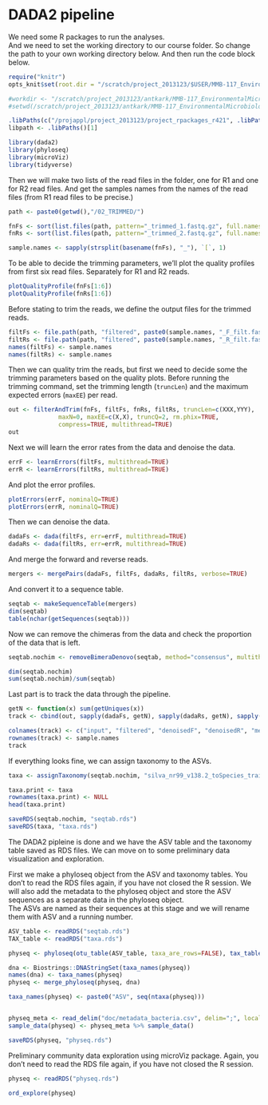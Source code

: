 # DADA2 pipeline

We need some R packages to run the analyses.  
And we need to set the working directory to our course folder. So change the path to your own working directory below.
And then run the code block below.  

```r
require("knitr")
opts_knit$set(root.dir = "/scratch/project_2013123/$USER/MMB-117_EnvironmentalMicrobiology")
```

```r
#workdir <- "/scratch/project_2013123/antkark/MMB-117_EnvironmentalMicrobiology"
#setwd(/scratch/project_2013123/antkark/MMB-117_EnvironmentalMicrobiology)

.libPaths(c("/projappl/project_2013123/project_rpackages_r421", .libPaths()))
libpath <- .libPaths()[1]

library(dada2)
library(phyloseq)
library(microViz)
library(tidyverse)
```

Then we will make two lists of the read files in the folder, one for R1 and one for R2 read files.
And get the samples names from the names of the read files (from R1 read files to be precise.)

```r
path <- paste0(getwd(),"/02_TRIMMED/")

fnFs <- sort(list.files(path, pattern="_trimmed_1.fastq.gz", full.names = TRUE))
fnRs <- sort(list.files(path, pattern="_trimmed_2.fastq.gz", full.names = TRUE))

sample.names <- sapply(strsplit(basename(fnFs), "_"), `[`, 1)
```

To be able to decide the trimming parameters, we'll plot the quality profiles from first six read files. Separately for R1 and R2 reads.

```r
plotQualityProfile(fnFs[1:6])
plotQualityProfile(fnRs[1:6])
```

Before stating to trim the reads, we define the output files for the trimmed reads.
```r
filtFs <- file.path(path, "filtered", paste0(sample.names, "_F_filt.fastq.gz"))
filtRs <- file.path(path, "filtered", paste0(sample.names, "_R_filt.fastq.gz"))
names(filtFs) <- sample.names
names(filtRs) <- sample.names
```

Then we can quality trim the reads, but first we need to decide some the trimming parameters based on the quality plots.
Before running the trimming command, set the trimming length (`truncLen`) and the maximum expected errors (`maxEE`) per read.

```r
out <- filterAndTrim(fnFs, filtFs, fnRs, filtRs, truncLen=c(XXX,YYY),
              maxN=0, maxEE=c(X,X), truncQ=2, rm.phix=TRUE,
              compress=TRUE, multithread=TRUE)
out
```

Next we will learn the error rates from the data and denoise the data.
```r
errF <- learnErrors(filtFs, multithread=TRUE)
errR <- learnErrors(filtRs, multithread=TRUE)
```

And plot the error profiles.
```r
plotErrors(errF, nominalQ=TRUE)
plotErrors(errR, nominalQ=TRUE)
```

Then we can denoise the data.
```r
dadaFs <- dada(filtFs, err=errF, multithread=TRUE)
dadaRs <- dada(filtRs, err=errR, multithread=TRUE)
```

And merge the forward and reverse reads.
```r
mergers <- mergePairs(dadaFs, filtFs, dadaRs, filtRs, verbose=TRUE)
```

And convert it to a sequence table.
```r
seqtab <- makeSequenceTable(mergers)
dim(seqtab)
table(nchar(getSequences(seqtab)))
```

Now we can remove the chimeras from the data and check the proportion of the data that is left.

```r
seqtab.nochim <- removeBimeraDenovo(seqtab, method="consensus", multithread=TRUE, verbose=TRUE)

dim(seqtab.nochim)
sum(seqtab.nochim)/sum(seqtab)
```

Last part is to track the data through the pipeline. 

```r
getN <- function(x) sum(getUniques(x))
track <- cbind(out, sapply(dadaFs, getN), sapply(dadaRs, getN), sapply(mergers, getN), rowSums(seqtab.nochim))

colnames(track) <- c("input", "filtered", "denoisedF", "denoisedR", "merged", "nonchim")
rownames(track) <- sample.names
track
```

If everything looks fine, we can assign taxonomy to the ASVs.

```r
taxa <- assignTaxonomy(seqtab.nochim, "silva_nr99_v138.2_toSpecies_trainset.fa.gz", multithread=TRUE)

taxa.print <- taxa 
rownames(taxa.print) <- NULL
head(taxa.print)

saveRDS(seqtab.nochim, "seqtab.rds")
saveRDS(taxa, "taxa.rds")
```

The DADA2 pipleine is done and we have the ASV table and the taxonomy table saved as RDS files.
We can move on to some preliminary data visualization and exploration.

First we make a phyloseq object from the ASV and taxonomy tables. You don't to read the RDS files again, if you have not closed the R session.
We will also add the metadata to the phyloseq object and store the ASV sequences as a separate data in the phyloseq object.  
The ASVs are named as their sequences at this stage and we will rename them with ASV and a running number.  

```r
ASV_table <- readRDS("seqtab.rds")
TAX_table <- readRDS("taxa.rds")

physeq <- phyloseq(otu_table(ASV_table, taxa_are_rows=FALSE), tax_table(as.matrix(TAX_table)))

dna <- Biostrings::DNAStringSet(taxa_names(physeq))
names(dna) <- taxa_names(physeq)
physeq <- merge_phyloseq(physeq, dna)

taxa_names(physeq) <- paste0("ASV", seq(ntaxa(physeq)))


physeq_meta <- read_delim("doc/metadata_bacteria.csv", delim=";", locale=locale(decimal_mark = ",")) %>% column_to_rownames("Run")
sample_data(physeq) <- physeq_meta %>% sample_data()

saveRDS(physeq, "physeq.rds")
```

Preliminary community data exploration using microViz package. Again, you don't need to read the RDS file again, if you have not closed the R session.

```r
physeq <- readRDS("physeq.rds")

ord_explore(physeq)
```
